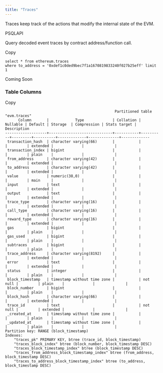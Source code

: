 ```yaml
---
title: "Traces"
---
```


Traces keep track of the actions that modify the internal state of the EVM.

PSQLAPI

Query decoded event traces by contract address/function call.

Copy

```
select * from ethereum.traces 
where to_address = '0xdef1c0ded9bec7f1a1670819833240f027b25eff' limit 1
```

Coming Soon

### Table Columns

Copy

```
                                                  Partitioned table "evm.traces"
      Column       |            Type             | Collation | Nullable | Default | Storage  | Compression | Stats target | Description
-------------------+-----------------------------+-----------+----------+---------+----------+-------------+--------------+-------------
 transaction_hash  | character varying(66)       |           |          |         | extended |             |              |
 transaction_index | bigint                      |           |          |         | plain    |             |              |
 from_address      | character varying(42)       |           |          |         | extended |             |              |
 to_address        | character varying(42)       |           |          |         | extended |             |              |
 value             | numeric(38,0)               |           |          |         | main     |             |              |
 input             | text                        |           |          |         | extended |             |              |
 output            | text                        |           |          |         | extended |             |              |
 trace_type        | character varying(16)       |           |          |         | extended |             |              |
 call_type         | character varying(16)       |           |          |         | extended |             |              |
 reward_type       | character varying(16)       |           |          |         | extended |             |              |
 gas               | bigint                      |           |          |         | plain    |             |              |
 gas_used          | bigint                      |           |          |         | plain    |             |              |
 subtraces         | bigint                      |           |          |         | plain    |             |              |
 trace_address     | character varying(8192)     |           |          |         | extended |             |              |
 error             | text                        |           |          |         | extended |             |              |
 status            | integer                     |           |          |         | plain    |             |              |
 block_timestamp   | timestamp without time zone |           | not null |         | plain    |             |              |
 block_number      | bigint                      |           |          |         | plain    |             |              |
 block_hash        | character varying(66)       |           |          |         | extended |             |              |
 trace_id          | text                        |           | not null |         | extended |             |              |
 _created_at       | timestamp without time zone |           |          |         | plain    |             |              |
 _updated_at       | timestamp without time zone |           |          |         | plain    |             |              |
Partition key: RANGE (block_timestamp)
Indexes:
    "traces_pk" PRIMARY KEY, btree (trace_id, block_timestamp)
    "traces_block_index" btree (block_number, block_timestamp DESC)
    "traces_block_timestamp_index" btree (block_timestamp DESC)
    "traces_from_address_block_timestamp_index" btree (from_address, block_timestamp DESC)
    "traces_to_address_block_timestamp_index" btree (to_address, block_timestamp DESC)
```


